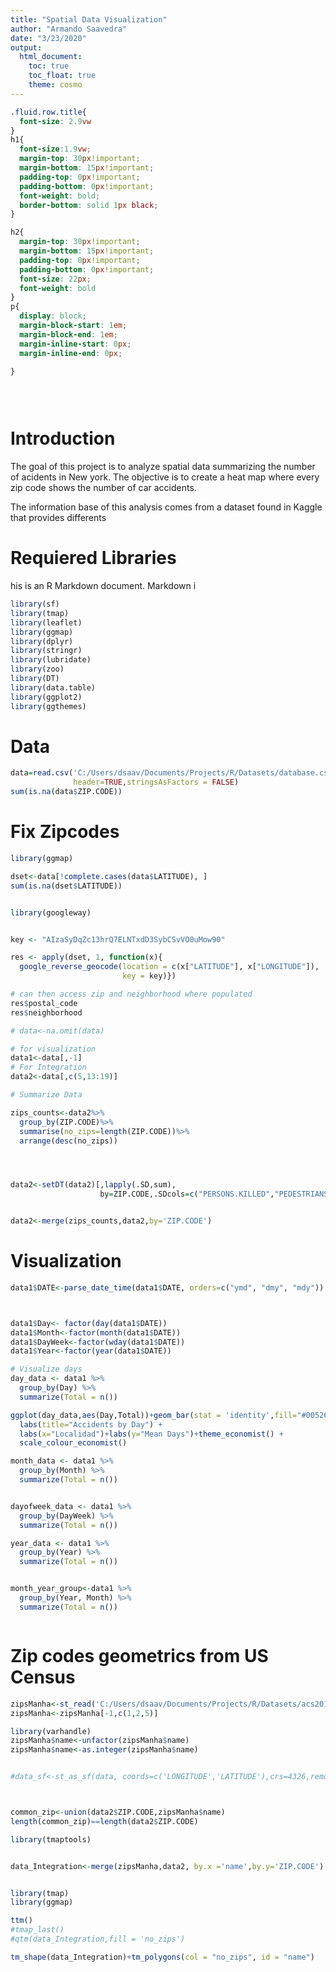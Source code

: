 ```yaml
---
title: "Spatial Data Visualization"
author: "Armando Saavedra"
date: "3/23/2020"
output:
  html_document:
    toc: true
    toc_float: true
    theme: cosmo
---
```




```css
.fluid.row.title{
  font-size: 2.9vw
}
h1{
  font-size:1.9vw;
  margin-top: 30px!important;
  margin-bottom: 15px!important;
  padding-top: 0px!important;
  padding-bottom: 0px!important;
  font-weight: bold;
  border-bottom: solid 1px black;
}

h2{
  margin-top: 30px!important;
  margin-bottom: 15px!important;
  padding-top: 0px!important;
  padding-bottom: 0px!important;
  font-size: 22px;
  font-weight: bold
}
p{
  display: block;
  margin-block-start: 1em;
  margin-block-end: 1em;
  margin-inline-start: 0px;
  margin-inline-end: 0px;
  
}


  

```


<style>
.list-group-item.active, .list-group-item.active:focus, .list-group-item.active:hover {
    background-color: black;
}
</style>

# Introduction

The goal of this project is to analyze spatial data summarizing the number of acidents in New york. The objective is to create a heat map where every zip code shows the number of car accidents.

The information base of this analysis comes from a dataset found in Kaggle that provides differents 


# Requiered Libraries
his is an R Markdown document. Markdown i



```r
library(sf)
library(tmap)
library(leaflet)
library(ggmap)
library(dplyr)
library(stringr)
library(lubridate)
library(zoo)
library(DT)
library(data.table)
library(ggplot2)
library(ggthemes)

```
# Data

```r
data=read.csv('C:/Users/dsaav/Documents/Projects/R/Datasets/database.csv',
              header=TRUE,stringsAsFactors = FALSE)
sum(is.na(data$ZIP.CODE))

```

# Fix Zipcodes
```r
library(ggmap)

dset<-data[!complete.cases(data$LATITUDE), ]
sum(is.na(dset$LATITUDE))


library(googleway)


key <- "AIzaSyDqZc13hrQ7ELNTxdD3SybCSvVO0uMow90"

res <- apply(dset, 1, function(x){
  google_reverse_geocode(location = c(x["LATITUDE"], x["LONGITUDE"]),
                         key = key)})

# can then access zip and neighborhood where populated
res$postal_code
res$neighborhood

```


```r




# data<-na.omit(data) 

# for visualization
data1<-data[,-1]
# For Integration
data2<-data[,c(5,13:19)]

# Summarize Data

zips_counts<-data2%>%
  group_by(ZIP.CODE)%>%
  summarise(no_zips=length(ZIP.CODE))%>%
  arrange(desc(no_zips))




data2<-setDT(data2)[,lapply(.SD,sum),
                    by=ZIP.CODE,.SDcols=c("PERSONS.KILLED","PEDESTRIANS.INJURED",                                                         "PEDESTRIANS.KILLED","CYCLISTS.INJURED",                                                        "CYCLISTS.KILLED","MOTORISTS.INJURED",                                                          "MOTORISTS.KILLED")]


data2<-merge(zips_counts,data2,by='ZIP.CODE')

```


# Visualization
```r

data1$DATE<-parse_date_time(data1$DATE, orders=c("ymd", "dmy", "mdy"))



data1$Day<- factor(day(data1$DATE))
data1$Month<-factor(month(data1$DATE))
data1$DayWeek<-factor(wday(data1$DATE))
data1$Year<-factor(year(data1$DATE))

# Visualize days
day_data <- data1 %>%
  group_by(Day) %>%
  summarize(Total = n()) 

ggplot(day_data,aes(Day,Total))+geom_bar(stat = 'identity',fill="#00526D")+
  labs(title="Accidents by Day") + 
  labs(x="Localidad")+labs(y="Mean Days")+theme_economist() +
  scale_colour_economist()

month_data <- data1 %>%
  group_by(Month) %>%
  summarize(Total = n())


dayofweek_data <- data1 %>%
  group_by(DayWeek) %>%
  summarize(Total = n()) 

year_data <- data1 %>%
  group_by(Year) %>%
  summarize(Total = n()) 


month_year_group<-data1 %>%
  group_by(Year, Month) %>%
  summarize(Total = n())



```



# Zip codes geometrics from US Census

```r


zipsManha<-st_read('C:/Users/dsaav/Documents/Projects/R/Datasets/acs2018_5yr_B01003_86000US10543/acs2018_5yr_B01003_86000US10543.shp')
zipsManha<-zipsManha[-1,c(1,2,5)]

library(varhandle)
zipsManha$name<-unfactor(zipsManha$name)
zipsManha$name<-as.integer(zipsManha$name)


#data_sf<-st_as_sf(data, coords=c('LONGITUDE','LATITUDE'),crs=4326,remove =FALSE )



common_zip<-union(data2$ZIP.CODE,zipsManha$name)
length(common_zip)==length(data2$ZIP.CODE)

library(tmaptools)


data_Integration<-merge(zipsManha,data2, by.x ='name',by.y='ZIP.CODE')



```

```r
library(tmap)
library(ggmap)

ttm()
#tmap_last()
#qtm(data_Integration,fill = 'no_zips')

tm_shape(data_Integration)+tm_polygons(col = "no_zips", id = "name")

```




